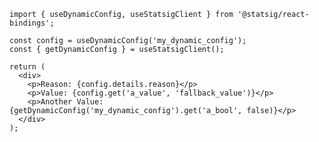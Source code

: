 ```tsx
import { useDynamicConfig, useStatsigClient } from '@statsig/react-bindings';

const config = useDynamicConfig('my_dynamic_config');
const { getDynamicConfig } = useStatsigClient();

return (
  <div>
    <p>Reason: {config.details.reason}</p>
    <p>Value: {config.get('a_value', 'fallback_value')}</p>
    <p>Another Value: {getDynamicConfig('my_dynamic_config').get('a_bool', false)}</p>
  </div>
);
```

